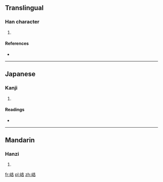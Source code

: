 ==Translingual==

===Han character===
{{Han char|rn=46|rad=山|as=06|sn=9|four=2776<sub>4</sub>|canj=山竹水口 (UHER), X山竹水口 (XUHER)|ids=⿰[[山]][[各]]}}

# {{defn|Han|sort=山06}}

====References====
* {{Han ref|kx=0310.100|dkj=08021|dj=0610.160|hdz=10771.110|uh=5CC8|ud=23752|bh=CEAA|bd=52906}}

----

==Japanese==

===Kanji===
{{ja-kanji|grade=|rs=山06}}

# {{defn|lang=ja|sort=山06}}

====Readings====
* {{ja-readings|on=[[らく]] (raku)|kun=}}

----

==Mandarin==

===Hanzi===
{{cmn-hanzi|pin=[[è]] ([[e4]]), [[luò]] ([[luo4]])|wg=o<sup>4</sup>, lo<sup>4</sup>}}

# {{defn|lang=cmn|sort=山06}}

[[fr:峈]]
[[pl:峈]]
[[zh:峈]]